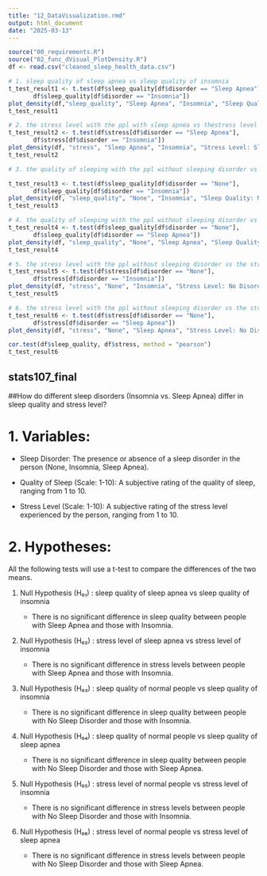 ```yaml
---
title: "12_DataVisualization.rmd"
output: html_document
date: "2025-03-13"
---
```

```r
source("00_requirements.R")
source("02_func_dVisual_PlotDensity.R")
df <- read.csv("cleaned_sleep_health_data.csv")
```

```r
# 1. sleep quality of sleep apnea vs sleep quality of insomnia
t_test_result1 <- t.test(df$sleep_quality[df$disorder == "Sleep Apnea"],
       df$sleep_quality[df$disorder == "Insomnia"])
plot_density(df,"sleep_quality", "Sleep Apnea", "Insomnia", "Sleep Quality: Sleep Apnea vs. Insomnia")
t_test_result1
```

```r
# 2. the stress level with the ppl with sleep apnea vs thestress level with the ppl with insomnia \
t_test_result2 <- t.test(df$stress[df$disorder == "Sleep Apnea"],
       df$stress[df$disorder == "Insomnia"])
plot_density(df, "stress", "Sleep Apnea", "Insomnia", "Stress Level: Sleep Apnea vs. Insomnia")
t_test_result2
```

```r
# 3. the quality of sleeping with the ppl without sleeping disorder vs the quality of sleeping with the ppl with insomnia 

t_test_result3 <- t.test(df$sleep_quality[df$disorder == "None"],
       df$sleep_quality[df$disorder == "Insomnia"])
plot_density(df, "sleep_quality", "None", "Insomnia", "Sleep Quality: No Disorder vs. Insomnia")
t_test_result3
```

```r
# 4. the quality of sleeping with the ppl without sleeping disorder vs the quality of sleeping with the ppl with sleep apnea
t_test_result4 <- t.test(df$sleep_quality[df$disorder == "None"],
       df$sleep_quality[df$disorder == "Sleep Apnea"])
plot_density(df, "sleep_quality", "None", "Sleep Apnea", "Sleep Quality: No Disorder vs. Sleep Apnea")
t_test_result4
```

```r
# 5. the stress level with the ppl without sleeping disorder vs the stress levelwith the ppl with insomnia 
t_test_result5 <- t.test(df$stress[df$disorder == "None"],
       df$stress[df$disorder == "Insomnia"])
plot_density(df, "stress", "None", "Insomnia", "Stress Level: No Disorder vs. Insomnia")
t_test_result5
```

```r
# 6. the stress level with the ppl without sleeping disorder vs the stress levelwith the ppl with sleep apnea. 
t_test_result6 <- t.test(df$stress[df$disorder == "None"],
       df$stress[df$disorder == "Sleep Apnea"])
plot_density(df, "stress", "None", "Sleep Apnea", "Stress Level: No Disorder vs. Sleep Apnea")

cor.test(df$sleep_quality, df$stress, method = "pearson")
t_test_result6
```

## stats107_final


##How do different sleep disorders (Insomnia vs. Sleep Apnea) differ in sleep quality and stress level?

# 1. Variables:

  - Sleep Disorder: The presence or absence of a sleep disorder in the person (None, Insomnia, Sleep Apnea).

  - Quality of Sleep (Scale: 1-10): A subjective rating of the quality of sleep, ranging from 1 to 10.

  - Stress Level (Scale: 1-10): A subjective rating of the stress level experienced by the person, ranging from 1 to 10.


# 2. Hypotheses:
All the following tests will use a t-test to compare the differences of the two means.


  1) Null Hypothesis (H₀₁) : sleep quality of sleep apnea vs sleep quality of insomnia
  
      - There is no significant difference in sleep quality between people with Sleep Apnea and those with Insomnia.

  2) Null Hypothesis (H₀₂) : stress level of sleep apnea vs stress level of insomnia

      - There is no significant difference in stress levels between people with Sleep Apnea and those with Insomnia.

  3) Null Hypothesis (H₀₃) : sleep quality of normal people vs sleep quality of insomnia

     - There is no significant difference in sleep quality between people with No Sleep Disorder and those with Insomnia.

  4) Null Hypothesis (H₀₄) : sleep quality of normal people vs sleep quality of sleep apnea

     - There is no significant difference in sleep quality between people with No Sleep Disorder and those with Sleep Apnea.

  5) Null Hypothesis (H₀₅) : stress level of normal people vs stress level of insomnia
  
     - There is no significant difference in stress levels between people with No Sleep Disorder and those with Insomnia.
  
  6) Null Hypothesis (H₀₆) : stress level of normal people vs stress level of sleep apnea
  
     - There is no significant difference in stress levels between people with No Sleep Disorder and those with Sleep Apnea.
